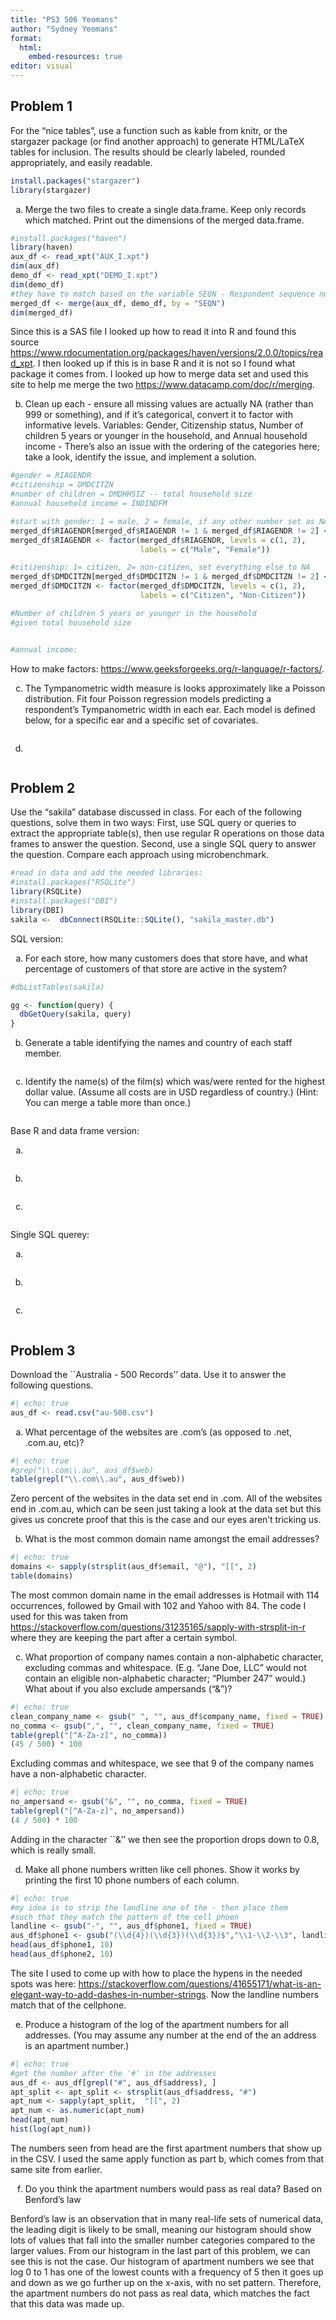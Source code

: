 ```yaml
---
title: "PS3 506 Yeomans"
author: "Sydney Yeomans"
format:
  html:
    embed-resources: true
editor: visual
---
```


## Problem 1

For the “nice tables”, use a function such as kable from knitr, or the stargazer package (or find another approach) to generate HTML/LaTeX tables for inclusion. The results should be clearly labeled, rounded appropriately, and easily readable.

```r
install.packages("stargazer")
library(stargazer)
```

a. Merge the two files to create a single data.frame. Keep only records which matched. Print out the dimensions of the merged data.frame.

```r
#install.packages("haven")
library(haven)
aux_df <- read_xpt("AUX_I.xpt")
dim(aux_df)
demo_df <- read_xpt("DEMO_I.xpt")
dim(demo_df)
#they have to match based on the variable SEQN - Respondent sequence number
merged_df <- merge(aux_df, demo_df, by = "SEQN")
dim(merged_df)
```

Since this is a SAS file I looked up how to read it into R and found this source <https://www.rdocumentation.org/packages/haven/versions/2.0.0/topics/read_xpt>. I then looked up if this is in base R and it is not so I found what package it comes from. I looked up how to merge data set and used this site to help me merge the two <https://www.datacamp.com/doc/r/merging>. 


b. Clean up each - ensure all missing values are actually NA (rather than 999 or something), and if it’s categorical, convert it to factor with informative levels. Variables: Gender, Citizenship status, Number of children 5 years or younger in the household, and Annual household income - There’s also an issue with the ordering of the categories here; take a look, identify the issue, and implement a solution.

```r
#gender = RIAGENDR
#citizenship = DMDCITZN
#number of children = DMDHHSIZ -- total household size
#annual household income = INDINDFM

#start with gender: 1 = male, 2 = female, if any other number set as NA
merged_df$RIAGENDR[merged_df$RIAGENDR != 1 & merged_df$RIAGENDR != 2] <- NA
merged_df$RIAGENDR <- factor(merged_df$RIAGENDR, levels = c(1, 2), 
                             labels = c("Male", "Female"))

#citizenship: 1= citizen, 2= non-citizen, set everything else to NA
merged_df$DMDCITZN[merged_df$DMDCITZN != 1 & merged_df$DMDCITZN != 2] <- NA
merged_df$DMDCITZN <- factor(merged_df$DMDCITZN, levels = c(1, 2), 
                             labels = c("Citizen", "Non-Citizen"))

#Number of children 5 years or younger in the household
#given total household size


#annual income: 


```

How to make factors: <https://www.geeksforgeeks.org/r-language/r-factors/>.

c. The Tympanometric width measure is looks approximately like a Poisson distribution. Fit four Poisson regression models predicting a respondent’s Tympanometric width in each ear. Each model is defined below, for a specific ear and a specific set of covariates.

```r

```



d.

```r

```



## Problem 2

Use the “sakila” database discussed in class. For each of the following questions, solve them in two ways: First, use SQL query or queries to extract the appropriate table(s), then use regular R operations on those data frames to answer the question. Second, use a single SQL query to answer the question. Compare each approach using microbenchmark.

```r
#read in data and add the needed libraries:
#install.packages("RSQLite")
library(RSQLite)
#install.packages("DBI")
library(DBI)
sakila <-  dbConnect(RSQLite::SQLite(), "sakila_master.db")

```

SQL version:

a. For each store, how many customers does that store have, and what percentage of customers of that store are active in the system?

```r
#dbListTables(sakila)

gg <- function(query) {
  dbGetQuery(sakila, query)
}


```

b. Generate a table identifying the names and country of each staff member.

```r

```

c. Identify the name(s) of the film(s) which was/were rented for the highest dollar value. (Assume all costs are in USD regardless of country.) (Hint: You can merge a table more than once.)

```r

```


Base R and data frame version:

a.

```r

```

b.

```r

```

c.

```r

```


Single SQL querey:

a.

```r

```


b.

```r

```


c.

```r

```



## Problem 3

Download the ``Australia - 500 Records'' data. Use it to answer the following questions.

```r
#| echo: true
aus_df <- read.csv("au-500.csv")
```

a. What percentage of the websites are .com’s (as opposed to .net, .com.au, etc)?

```r
#| echo: true
#grep("\\.com\\.au", aus_df$web)
table(grepl("\\.com\\.au", aus_df$web))
```
Zero percent of the websites in the data set end in .com. All of the websites end in .com.au, which can be seen just taking a look at the data set but this gives us concrete proof that this is the case and our eyes aren't tricking us.

b. What is the most common domain name amongst the email addresses?

```r
#| echo: true
domains <- sapply(strsplit(aus_df$email, "@"), "[[", 2)
table(domains)
```

The most common domain name in the email addresses is Hotmail with 114 occurrences, followed by Gmail with 102 and Yahoo with 84. The code I used for this was taken from <https://stackoverflow.com/questions/31235165/sapply-with-strsplit-in-r> where they are keeping the part after a certain symbol.

c. What proportion of company names contain a non-alphabetic character, excluding commas and whitespace. (E.g. “Jane Doe, LLC” would not contain an eligible non-alphabetic character; “Plumber 247” would.) What about if you also exclude ampersands (“&”)?

```r
#| echo: true
clean_company_name <- gsub(" ", "", aus_df$company_name, fixed = TRUE)
no_comma <- gsub(",", "", clean_company_name, fixed = TRUE)
table(grepl("[^A-Za-z]", no_comma))
(45 / 500) * 100
```

Excluding commas and whitespace, we see that $9%$ of the company names have a non-alphabetic character.

```r
#| echo: true
no_ampersand <- gsub("&", "", no_comma, fixed = TRUE)
table(grepl("[^A-Za-z]", no_ampersand))
(4 / 500) * 100
```

Adding in the character ``&'' we then see the proportion drops down to $0.8%$, which is really small. 


d. Make all phone numbers written like cell phones. Show it works by printing the first 10 phone numbers of each column.

```r
#| echo: true
#my idea is to strip the landline one of the - then place them 
#such that they match the pattern of the cell phoen
landline <- gsub("-", "", aus_df$phone1, fixed = TRUE)
aus_df$phone1 <- gsub("(\\d{4})(\\d{3})(\\d{3})$","\\1-\\2-\\3", landline)
head(aus_df$phone1, 10)
head(aus_df$phone2, 10)

```

The site I used to come up with how to place the hypens in the needed spots was here: <https://stackoverflow.com/questions/41655171/what-is-an-elegant-way-to-add-dashes-in-number-strings>. Now the landline numbers match that of the cellphone. 

e. Produce a histogram of the log of the apartment numbers for all addresses. (You may assume any number at the end of the an address is an apartment number.)

```r
#| echo: true
#get the number after the '#' in the addresses
aus_df <- aus_df[grepl("#", aus_df$address), ]
apt_split <- apt_split <- strsplit(aus_df$address, "#")
apt_num <- sapply(apt_split,  "[[", 2)
apt_num <- as.numeric(apt_num)
head(apt_num)
hist(log(apt_num))
```
The numbers seen from head are the first apartment numbers that show up in the CSV. I used the same apply function as part b, which comes from that same site from earlier. 

f. Do you think the apartment numbers would pass as real data? Based on Benford's law

Benford's law is an observation that in many real-life sets of numerical data, the leading digit is likely to be small, meaning our histogram should show lots of values that fall into the smaller number categories compared to the larger values. From our histogram in the last part of this problem, we can see this is not the case. Our histogram of apartment numbers we see that log 0 to 1 has one of the lowest counts with a frequency of 5 then it goes up and down as we go further up on the x-axis, with no set pattern. Therefore, the apartment numbers do not pass as real data, which matches the fact that this data was made up.








